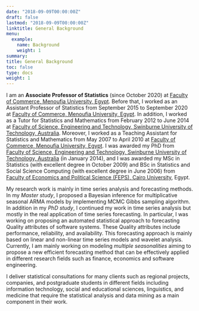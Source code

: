 ```yaml
---
date: "2018-09-09T00:00:00Z"
draft: false
lastmod: "2018-09-09T00:00:00Z"
linktitle: General Background
menu:
  example:
    name: Background
    weight: 1
summary: 
title: General Background
toc: false
type: docs
weight: 1
---
```


I am an **Associate Professor of Statistics** (since October 2020) at <a href = "http://www.menofia.edu.eg/Home/en">Faculty of Commerce, Menoufia University, Egypt</a>. Before that, I worked as an Assistant Professor of Statistics from September 2015 to September 2020 at <a href = "http://www.menofia.edu.eg/Home/en">Faculty of Commerce, Menoufia University, Egypt</a>. In addition, I worked as a Tutor for Statistics and Mathematics from February 2012 to June 2014 at <a href = "http://www.swin.edu.au/">Faculty of Science, Engineering and Technology, Swinburne University of Technology, Australia</a>. Moreover, I worked as a Teaching Assistant for Statistics and Mathematics from May 2007 to April 2010 at <a href = "http://www.menofia.edu.eg/Home/en">Faculty of Commerce, Menoufia University, Egypt</a>. I was awarded my PhD from <a href = "http://www.swin.edu.au/">Faculty of Science, Engineering and Technology, Swinburne University of Technology, Australia</a> (in January 2014), and I was awarded my MSc in Statistics (with excellent degree in October 2009) and BSc in Statistics and Social Science Computing (with excellent degree in June 2006) from <a href = "http://www.feps.eun.eg/">Faculty of Economics and Political Science (FEPS), Cairo University</a>, Egypt.

My research work is mainly in time series analysis and forecasting methods. In my *Master study*, I  proposed a Bayesian inference for multiplicative seasonal ARMA models by implementing MCMC Gibbs sampling algorithm. In addition in my *PhD study*, I continued my work in time series analysis but mostly in the real application of time series forecasting. In particular, I was working on proposing an automated statistical approach to forecasting Quality attributes of software systems. These Quality attributes include performance, reliability, and availability. This forecasting approach is mainly based on linear and non-linear time series models and wavelet analysis. Currently, I am mainly working on modeling *multiple seasonalities* aiming to propose a new efficient forecasting method that can be effectively applied in different research fields such as finance, economics and software engineering. 

I deliver statistical consultations for many clients such as regional projects, companies, and postgraduate students in different fields including information technology, social and educational sciences, linguistics, and medicine that require the statistical analysis and data mining as a main component in their work. 
